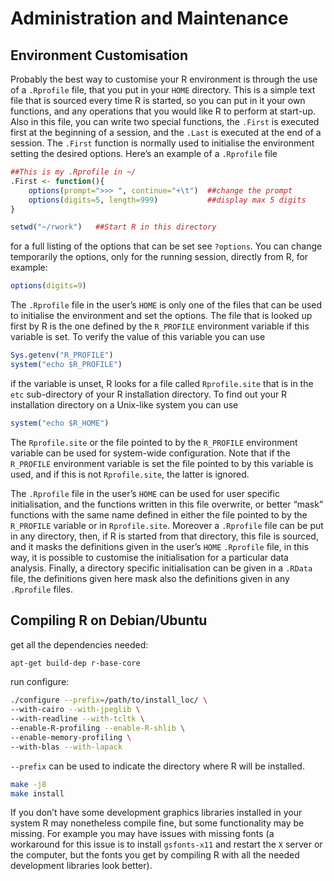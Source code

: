 # Administration and Maintenance {#admin}


## Environment Customisation {#custom}
Probably the best way to customise your R environment is through the use of a `.Rprofile` file, that you put in your `HOME` directory. This is a simple text file that is sourced every time R is started, so you can put in it your own functions, and any operations that you would like R to perform at start-up. Also in this file, you can write two special functions, the `.First` is executed first at the beginning of a session, and the `.Last` is executed at the end of a session. The `.First` function is normally used to initialise the environment setting the desired options. Here's an example of a `.Rprofile` file

```r
##This is my .Rprofile in ~/
.First <- function(){
    options(prompt=">>> ", continue="+\t")  ##change the prompt
    options(digits=5, length=999)           ##display max 5 digits
}

setwd("~/rwork")   ##Start R in this directory
```

for a full listing of the options that can be set see `?options`.
You can change temporarily the options, only for the running session, directly from R, for example:
```r
options(digits=9)
```


The `.Rprofile` file in the user's `HOME` is only one of the files that can be used to initialise the environment and set the options. The file that is looked up first by R is the one defined by the `R_PROFILE` environment variable if this variable is set. To verify the value of this variable you can use

```r
Sys.getenv("R_PROFILE")
system("echo $R_PROFILE")
```

if the variable is unset, R looks for a file called `Rprofile.site` that is in the `etc` sub-directory of your R installation directory. To find out your R installation directory on a Unix-like system you can use

```r
system("echo $R_HOME")
```

The `Rprofile.site` or the file pointed to by the `R_PROFILE` environment variable can be used for system-wide configuration. Note that if the `R_PROFILE` environment variable is set the file pointed to by this variable is used, and if this is not `Rprofile.site`, the latter is ignored.

The `.Rprofile` file in the user's `HOME` can be used for user specific initialisation, and the functions written in this file  overwrite, or better "mask" functions with the same name defined in either  the file pointed to by the `R_PROFILE` variable or in `Rprofile.site`. Moreover a `.Rprofile` file can be put in any directory, then, if R is started from that directory, this file is sourced, and it masks the definitions given in the user's `HOME` `.Rprofile` file, in this way, it is possible to customise the initialisation for a particular data analysis. Finally, a directory specific initialisation can be given in a `.RData` file, the definitions given here mask also the definitions given in any  `.Rprofile` files.

## Compiling R on Debian/Ubuntu

get all the dependencies needed:
```bash
apt-get build-dep r-base-core
```

run configure:
```bash
./configure --prefix=/path/to/install_loc/ \
--with-cairo --with-jpeglib \
--with-readline --with-tcltk \
--enable-R-profiling --enable-R-shlib \
--enable-memory-profiling \
--with-blas --with-lapack
```

`--prefix` can be used to indicate the directory where R will be installed.

```bash
make -j8
make install
```

If you don't have some development graphics libraries installed in your system R may nonetheless compile fine, but some functionality may be missing. For example you may have issues with missing fonts (a workaround for this issue is to install `gsfonts-x11` and restart the `X` server or the computer, but the fonts you get by compiling R with all the needed development libraries look better).
